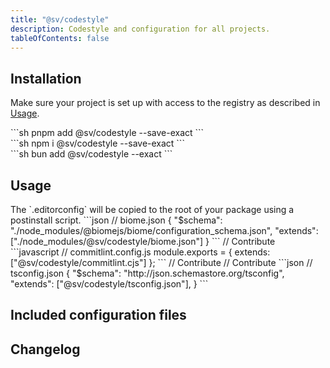 ```yaml
---
title: "@sv/codestyle"
description: Codestyle and configuration for all projects.
tableOfContents: false
---
```



## Installation

Make sure your project is set up with access to the registry as described in [Usage](/sv-frontend-library/mono/usage#configure-package-registry).

<Command>
  <div slot="pnpm">
    ```sh
    pnpm add @sv/codestyle --save-exact
    ```
  </div>
  <div slot="npm">
    ```sh
    npm i @sv/codestyle --save-exact
    ```
  </div>
  <div slot="bun">
    ```sh
    bun add @sv/codestyle --exact
    ```
  </div>
</Command>

## Usage

<Tabs>
  <TabItem label="editorconfig">
    The `.editorconfig` will be copied to the root of your package using a postinstall script.
  </TabItem>
  <TabItem label="biome">
    ```json
    // biome.json
    {
      "$schema": "./node_modules/@biomejs/biome/configuration_schema.json",
      "extends": ["./node_modules/@sv/codestyle/biome.json"]
    }
    ```
  </TabItem>
  <TabItem label="prettier">
    // Contribute
  </TabItem>
  <TabItem label="commitlint">
    ```javascript
    // commitlint.config.js
    module.exports = {
      extends: ["@sv/codestyle/commitlint.cjs"]
    };
    ```
  </TabItem>
  <TabItem label="eslint">
    // Contribute
  </TabItem>
  <TabItem label="stylelint">
    // Contribute
  </TabItem>
  <TabItem label="tsconfig">
    ```json
    // tsconfig.json
    {
      "$schema": "http://json.schemastore.org/tsconfig",
      "extends": ["@sv/codestyle/tsconfig.json"],
    }
    ```
  </TabItem>
</Tabs>


## Included configuration files

<Tabs>
  <TabItem label=".editorconfig">
    <File file="../packages/codestyle/.editorconfig" />
  </TabItem>
  <TabItem label="biome.json">
    <File file="../packages/codestyle/biome.json" />
  </TabItem>
  <TabItem label=".prettierrc.json">
    <File file="../packages/codestyle/.prettierrc.json" />
  </TabItem>
  <TabItem label="commitlint.cjs">
    <File file="../packages/codestyle/commitlint.cjs" />
  </TabItem>
  <TabItem label="eslint.json">
    <File file="../packages/codestyle/eslint.json" />
  </TabItem>
  <TabItem label="stylelint.config.cjs">
    <File file="../packages/codestyle/stylelint.config.cjs" />
  </TabItem>
  <TabItem label="tsconfig.json">
    <File file="../packages/codestyle/tsconfig.json" />
  </TabItem>
</Tabs>

## Changelog

<Changelog />
